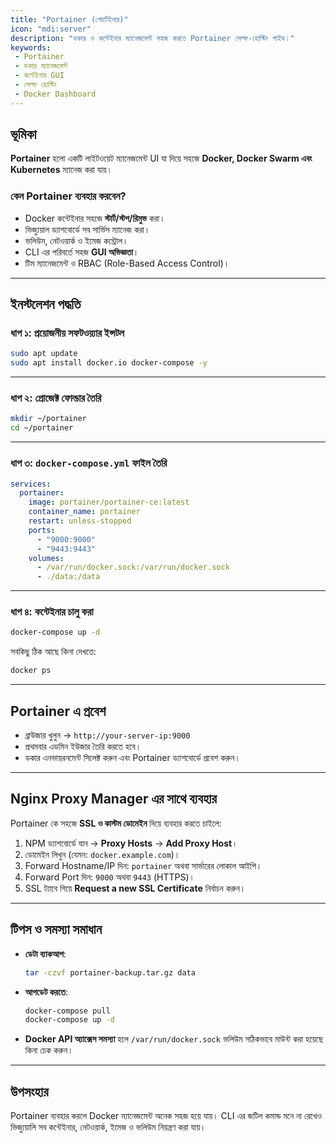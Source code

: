 ```yaml
---
title: "Portainer (পোর্টেইনার)"
icon: "mdi:server"
description: "ডকার ও কন্টেইনার ম্যানেজমেন্ট সহজ করতে Portainer সেল্ফ-হোস্টিং গাইড।"
keywords: 
 - Portainer
 - ডকার ম্যানেজমেন্ট
 - কন্টেইনার GUI
 - সেল্ফ হোস্টিং
 - Docker Dashboard
---
```


## ভূমিকা
**Portainer** হলো একটি লাইটওয়েট ম্যানেজমেন্ট UI যা দিয়ে সহজে **Docker, Docker Swarm এবং Kubernetes** ম্যানেজ করা যায়।  

### কেন Portainer ব্যবহার করবেন?
- Docker কন্টেইনার সহজে **স্টার্ট/স্টপ/রিমুভ** করা।
- ভিজ্যুয়াল ড্যাশবোর্ডে সব সার্ভিস ম্যানেজ করা।
- ভলিউম, নেটওয়ার্ক ও ইমেজ কন্ট্রোল।
- CLI এর পরিবর্তে সহজ **GUI অভিজ্ঞতা**।
- টিম ম্যানেজমেন্ট ও RBAC (Role-Based Access Control)।

---

## ইনস্টলেশন পদ্ধতি

### ধাপ ১: প্রয়োজনীয় সফটওয়্যার ইন্সটল
```bash
sudo apt update
sudo apt install docker.io docker-compose -y
```

---

### ধাপ ২: প্রোজেক্ট ফোল্ডার তৈরি

```bash
mkdir ~/portainer
cd ~/portainer
```

---

### ধাপ ৩: `docker-compose.yml` ফাইল তৈরি

```yaml title="docker-compose.yml"
services:
  portainer:
    image: portainer/portainer-ce:latest
    container_name: portainer
    restart: unless-stopped
    ports:
      - "9000:9000"
      - "9443:9443"
    volumes:
      - /var/run/docker.sock:/var/run/docker.sock
      - ./data:/data
```

---

### ধাপ ৪: কন্টেইনার চালু করা

```bash
docker-compose up -d
```

সবকিছু ঠিক আছে কিনা দেখতে:

```bash
docker ps
```

---

## Portainer এ প্রবেশ

* ব্রাউজার খুলুন → `http://your-server-ip:9000`
* প্রথমবার এডমিন ইউজার তৈরি করতে হবে।
* ডকার এনভায়রনমেন্ট সিলেক্ট করুন এবং Portainer ড্যাশবোর্ডে প্রবেশ করুন।

---

## Nginx Proxy Manager এর সাথে ব্যবহার

Portainer কে সহজে **SSL ও কাস্টম ডোমেইন** দিয়ে ব্যবহার করতে চাইলে:

1. NPM ড্যাশবোর্ডে যান → **Proxy Hosts** → **Add Proxy Host**।
2. ডোমেইন লিখুন (যেমন: `docker.example.com`)।
3. Forward Hostname/IP দিন: `portainer` অথবা সার্ভারের লোকাল আইপি।
4. Forward Port দিন: `9000` অথবা `9443` (HTTPS)।
5. SSL ট্যাবে গিয়ে **Request a new SSL Certificate** নির্বাচন করুন।

---

## টিপস ও সমস্যা সমাধান

* **ডেটা ব্যাকআপ**:

  ```bash
  tar -czvf portainer-backup.tar.gz data
  ```
* **আপডেট করতে**:

  ```bash
  docker-compose pull
  docker-compose up -d
  ```
* **Docker API অ্যাক্সেস সমস্যা** হলে `/var/run/docker.sock` ভলিউম সঠিকভাবে মাউন্ট করা হয়েছে কিনা চেক করুন।

---

## উপসংহার

Portainer ব্যবহার করলে Docker ম্যানেজমেন্ট অনেক সহজ হয়ে যায়। CLI এর জটিল কমান্ড মনে না রেখেও ভিজ্যুয়ালি সব কন্টেইনার, নেটওয়ার্ক, ইমেজ ও ভলিউম নিয়ন্ত্রণ করা যায়।